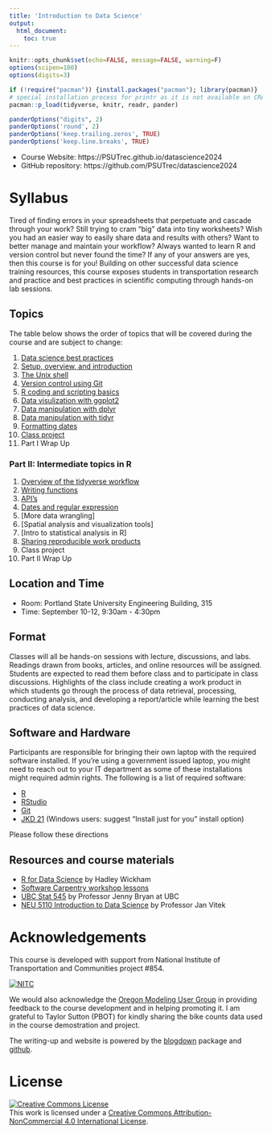 ```yaml
---
title: 'Introduction to Data Science'
output: 
  html_document:
    toc: true
---
```


```r
knitr::opts_chunk$set(echo=FALSE, message=FALSE, warning=F)
options(scipen=100)
options(digits=3)

if (!require("pacman")) {install.packages("pacman"); library(pacman)}
# special installation process for printr as it is not available on CRAN
pacman::p_load(tidyverse, knitr, readr, pander)

panderOptions("digits", 2)
panderOptions('round', 2)
panderOptions('keep.trailing.zeros', TRUE)
panderOptions('keep.line.breaks', TRUE)
```

- Course Website: https://PSUTrec.github.io/datascience2024
- GitHub repository: https://github.com/PSUTrec/datascience2024

# Syllabus

Tired of finding errors in your spreadsheets that perpetuate and cascade through your work? Still trying to cram “big” data into tiny worksheets? Wish you had an easier way to easily share data and results with others? Want to better manage and maintain your workflow? Always wanted to learn R and version control but never found the time? If any of your answers are yes, then this course is for you! Building on other successful data science training resources, this course exposes students in transportation research and practice and best practices in scientific computing through hands-on lab sessions.

## Topics 

The table below shows the order of topics that will be covered during the course and are subject to change:

1. [Data science best practices](02-ds-best-practices.html)
1. [Setup, overview, and introduction](01-part1-overview.html)
1. [The Unix shell](03-unix-shell.html)
1. [Version control using Git](03-git.html)
1. [R coding and scripting basics](02-coding.html)
1. [Data visulization with ggplot2](10-visualize.html)
1. [Data manipulation with dplyr](09-dplyr.html)
1. [Data manipulation with tidyr](09-tidyr.html)
1. [Formatting dates](13-formatdates.html)
1. [Class project](10-classproject.html)
1. Part I Wrap Up

### Part II: Intermediate topics in R
1. [Overview of the tidyverse workflow](06-part2-overview.html)
1. [Writing functions](14-writingfunctions.html)
1. [API's](14-intro-apis.html)
1. [Dates and regular expression](15-dates-regex.html)
1. [More data wrangling]
1. [Spatial analysis and visualization tools]
1. [Intro to statistical analysis in R]
1. [Sharing reproducible work products](19-reproduciblework.html)
1. Class project
1. Part II Wrap Up

## Location and Time
- Room: Portland State University Engineering Building, 315
- Time: September 10-12, 9:30am - 4:30pm


## Format

Classes will all be hands-on sessions with lecture, discussions, and labs. Readings drawn from books, articles, and online resources will be assigned. Students are expected to read them before class and to participate in class discussions. Highlights of the class include creating a work product in which students go through the process of data retrieval, processing, conducting analysis, and developing a report/article while learning the best practices of data science.

## Software and Hardware

Participants are responsible for bringing their own laptop with the required software installed. If you're using a government issued laptop, you might need to reach out to your IT department as some of these installations might required admin rights. The following is a list of required software:  

- [R](https://cran.rstudio.com/)
- [RStudio](https://posit.co/download/rstudio-desktop/)
- [Git](https://git-scm.com/downloads)
- [JKD 21](https://adoptium.net/) (Windows users: suggest "Install just for you" install option)

Please follow these directions

## Resources and course materials

- [R for Data Science](http://r4ds.had.co.nz/) by Hadley Wickham
- [Software Carpentry workshop lessons](https://software-carpentry.org/lessons/)
- [UBC Stat 545](http://stat545.com) by Professor Jenny Bryan at UBC
- [NEU 5110 Introduction to Data Science](http://janvitek.org/events/NEU/5110/) by Professor Jan Vitek

# Acknowledgements

This course is developed with support from National Institute of Transportation and Communities project #854.

<div style="width:300px">
[![NITC](http://nitc.trec.pdx.edu/sites/default/files/nitc_4c_horiz_tag.jpg)](http://nitc.trec.pdx.edu/)
</div>

We would also acknowledge the [Oregon Modeling User Group](https://www.oregonmodels.org/) in providing feedback to the course development and in helping promoting it. I am grateful to Taylor Sutton (PBOT) for kindly sharing the bike counts data used in the course demostration and project.

The writing-up and website is powered by the [blogdown](https://bookdown.org/yihui/blogdown/) package and [github](https://www.github.com).

# License

<a rel="license" href="http://creativecommons.org/licenses/by-nc/4.0/"><img alt="Creative Commons License" style="border-width:0" src="https://i.creativecommons.org/l/by-nc/4.0/88x31.png" /></a><br />This work is licensed under a <a rel="license" href="http://creativecommons.org/licenses/by-nc/4.0/">Creative Commons Attribution-NonCommercial 4.0 International License</a>.
